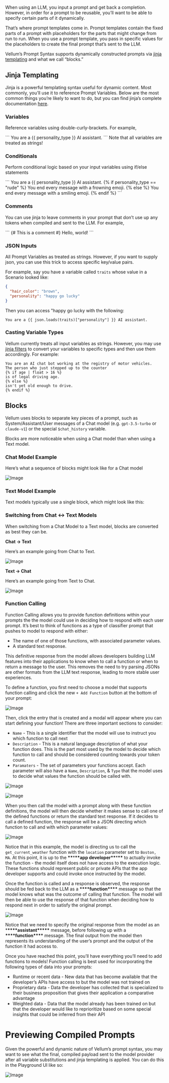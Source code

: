 When using an LLM, you input a prompt and get back a completion.
However, in order for a prompt to be reusable, you’ll want to
be able to specify certain parts of it dynamically.

That’s where prompt templates come in. Prompt templates contain
the fixed parts of a prompt with placeholders for the parts that
might change from run to run. When you use a prompt template,
you pass in specific values for the placeholders to create
the final prompt that’s sent to the LLM.

Vellum’s Prompt Syntax supports dynamically constructed
prompts via [jinja templating](https://jinja.palletsprojects.com/en/3.1.x/templates/)
and what we call “blocks.”

## Jinja Templating

Jinja is a powerful templating syntax useful for dynamic content.
Most commonly, you’ll use it to reference Prompt Variables.
Below are the most common things you’re likely to want to do,
but you can find jinja’s complete documentation
[here](https://jinja.palletsprojects.com/en/3.1.x/templates/).

### Variables

Reference variables using double-curly-brackets. For example,

<CodeBlock title="Reference Variables">
  ``` You are a {{ personality_type }} AI assistant. ```
</CodeBlock>

<Callout intent="warning">
  Note that all variables are treated as strings!
</Callout>

### Conditionals

Perform conditional logic based on your input variables using if/else statements

<CodeBlock title="Conditional Example">
```
You are a {{ personality_type }} AI assistant.
{% if personality_type == "rude" %}
You end every message with a frowning emoji.
{% else %}
You end every message with a smiling emoji.
{% endif %}
```
</CodeBlock>

### Comments

You can use jinja to leave comments in your prompt that don’t use up any
tokens when compiled and sent to the LLM. For example,

<CodeBlock title="Comment Example">
```
{# This is a comment #}
Hello, world!
```
</CodeBlock>

### JSON Inputs

All Prompt Variables as treated as strings. However, if you want to supply json, you can use this trick to access specific key/value pairs.

For example, say you have a variable called `traits` whose value in a Scenario looked like:

```json
{
  "hair_color": "brown",
  "personality": "happy go lucky"
}
```

Then you can access "happy go lucky with the following:

```
You are a {{ json.loads(traits)["personality"] }} AI assistant.

```

### Casting Variable Types

Vellum currently treats all input variables as strings. However, you may use [jinja filters](https://jinja.palletsprojects.com/en/3.1.x/templates/#list-of-builtin-filters) to convert your variables to specific types and then use them accordingly. For example:

```
You are an AI chat bot working at the registry of motor vehicles.
The person who just stepped up to the counter
{% if age | float > 16 %}
is of legal driving age.
{% else %}
isn't yet old enough to drive.
{% endif %}
```

## Blocks

Vellum uses blocks to separate key pieces of a prompt, such as System/Assistant/User messages of a Chat model (e.g. `gpt-3.5-turbo` or `claude-v1`) or the special `$chat_history` variable.

Blocks are more noticeable when using a Chat model than when using a Text model.

### Chat Model Example

Here’s what a sequence of blocks might look like for a Chat model

![Image](https://vellum-ai.notion.site/image/https%3A%2F%2Fs3-us-west-2.amazonaws.com%2Fsecure.notion-static.com%2Fd638fb25-1fc2-4b3a-adeb-295f56837599%2FScreenshot_5_9_23__6_56_PM.png?table=block&id=d0a3d881-45a2-43fe-954a-d9c77e3641b1&spaceId=71c05e3e-272b-4acf-9889-90a304d95d06&width=2000&userId=&cache=v2)

### Text Model Example

Text models typically use a single block, which might look like this:

### Switching from Chat ↔ Text Models

When switching from a Chat Model to a Text model, blocks are converted as best they can be.

**Chat → Text**

Here’s an example going from Chat to Text.

![Image](https://vellum-ai.notion.site/image/https%3A%2F%2Fs3-us-west-2.amazonaws.com%2Fsecure.notion-static.com%2Fc6dca76c-40b2-4f85-b326-1eea8db00ff5%2F2023-05-16_11-24-48.png?table=block&id=dbb5325d-7137-4d6a-97a3-0dc5c863166c&spaceId=71c05e3e-272b-4acf-9889-90a304d95d06&width=2000&userId=&cache=v2)

**Text → Chat**

Here’s an example going from Text to Chat.

![Image](https://vellum-ai.notion.site/image/https%3A%2F%2Fs3-us-west-2.amazonaws.com%2Fsecure.notion-static.com%2Fba26ce4e-9bf2-47dc-b081-72a986d3158c%2F2023-05-16_11-25-26.png?table=block&id=e1073bd7-948d-41d8-83c7-76418d643562&spaceId=71c05e3e-272b-4acf-9889-90a304d95d06&width=2000&userId=&cache=v2)

### Function Calling

Function Calling allows you to provide function definitions within your prompts the the model could use in deciding how to respond with each user prompt. It’s best to think of functions as a type of classifier prompt that pushes to model to respond with either:

- The name of one of those functions, with associated parameter values.
- A standard text response.

This definitive response from the model allows developers building LLM features into their applications to know when to call a function or when to return a message to the user. This removes the need to try parsing JSONs are other formats from the LLM text response, leading to more stable user experiences.

To define a function, you first need to choose a model that supports function calling and click the new `+ Add Function` button at the bottom of your prompt:

![Image](https://vellum-ai.notion.site/image/https%3A%2F%2Fs3-us-west-2.amazonaws.com%2Fsecure.notion-static.com%2Fc95a73ae-a823-4e14-a2be-914d22136a5c%2FScreenshot_2023-07-19_at_11.31.21_AM.png?table=block&id=aefd89dd-fd43-4c12-9633-abf5858cf869&spaceId=71c05e3e-272b-4acf-9889-90a304d95d06&width=1920&userId=&cache=v2)

Then, click the entry that is created and a modal will appear where you can start defining your function! There are three important sections to consider:

- `Name` - This is a single identifier that the model will use to instruct you which function to call next
- `Description` - This is a natural language description of what your function does. This is the part most used by the model to decide which function to call and should be considered counting towards your token count.
- `Paramaters` - The set of parameters your functions accept. Each parameter will also have a `Name`, `Description`, & `Type` that the model uses to decide what values the function should be called with.

![Image](https://vellum-ai.notion.site/image/https%3A%2F%2Fs3-us-west-2.amazonaws.com%2Fsecure.notion-static.com%2F08f1aeb4-03b1-4045-9730-524c28a25db0%2FScreenshot_2023-07-19_at_11.34.39_AM.png?table=block&id=3945d1fc-e542-4ea1-8742-573d69511bdc&spaceId=71c05e3e-272b-4acf-9889-90a304d95d06&width=1830&userId=&cache=v2)

![Image](https://vellum-ai.notion.site/image/https%3A%2F%2Fs3-us-west-2.amazonaws.com%2Fsecure.notion-static.com%2F3841d984-2632-4a05-aba4-1188d0695bcb%2FScreenshot_2023-07-19_at_11.35.32_AM.png?table=block&id=5eb2f520-c471-47f4-8a2f-14cf8da4dffa&spaceId=71c05e3e-272b-4acf-9889-90a304d95d06&width=2000&userId=&cache=v2)

When you then call the model with a prompt along with these function definitions, the model will then decide whether it makes sense to call one of the defined functions or return the standard text response. If it decides to call a defined function, the response will be a JSON directing which function to call and with which parameter values:

![Image](https://vellum-ai.notion.site/image/https%3A%2F%2Fs3-us-west-2.amazonaws.com%2Fsecure.notion-static.com%2Fbcac5f2f-ee74-43d5-8d65-2340d3e3aefe%2FScreenshot_2023-07-19_at_11.53.45_AM.png?table=block&id=62eab971-c60b-4ba8-bc31-adadd6f93de2&spaceId=71c05e3e-272b-4acf-9889-90a304d95d06&width=2000&userId=&cache=v2)

Notice that in this example, the model is directing us to call the `get_current_weather` function with the `location` parameter set to `Boston, MA`. At this point, it is up to the **\*\***\***\*\***app developer**\*\***\***\*\*** to actually invoke the function - the model itself does not have access to the execution logic. These functions should represent public or private APIs that the app developer supports and could invoke once instructed by the model.

Once the function is called and a response is observed, the response should be fed back to the LLM as a **\*\*\*\***function**\*\*\*\*** message so that the model knows what was the outcome of calling that function. The model will then be able to use the response of that function when deciding how to respond next in order to satisfy the original prompt.

![Image](https://vellum-ai.notion.site/image/https%3A%2F%2Fs3-us-west-2.amazonaws.com%2Fsecure.notion-static.com%2F4e9acfb0-27a2-4eef-b6fa-3e5b9eedefe9%2FScreenshot_2023-07-19_at_12.05.03_PM.png?table=block&id=f9130d68-89cd-4b11-a065-4097ed5448be&spaceId=71c05e3e-272b-4acf-9889-90a304d95d06&width=2000&userId=&cache=v2)

Notice that we need to specify the original response from the model as an \***\*\*\*\***assistant\***\*\*\*\*** message, before following up with a **\*\*\*\***function**\*\*\*\*** message. The final output from the model then represents its understanding of the user’s prompt and the output of the function it had access to.

Once you have reached this point, you’ll have everything you’ll need to add functions to models! Function calling is best used for incorporating the following types of data into your prompts:

- Runtime or recent data - New data that has become available that the developer’s APIs have access to but the model was not trained on
- Proprietary data - Data the developer has collected that is specialized to their business proposition that gives their application a comparative advantage
- Weighted data - Data that the model already has been trained on but that the developer would like to reprioritize based on some special insights that could be inferred from their API

# Previewing Compiled Prompts

Given the powerful and dynamic nature of Vellum’s prompt syntax, you may want to see what the final, compiled payload sent to the model provider after all variable substitutions and jinja templating is applied. You can do this in the Playground UI like so:

![Image](https://file.notion.so/f/s/e7418d58-0880-45d3-a2ac-101e112d3fe2/payloadpreview.gif?id=a0393af1-5c35-4d91-b382-b734e033bffe&table=block&spaceId=71c05e3e-272b-4acf-9889-90a304d95d06&expirationTimestamp=1694736000000&signature=g_9n8EEidzaCcgsooQYqsMPn-ooBx-yB2XSRkwcbplY)

